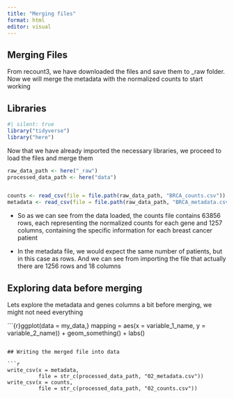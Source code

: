 ```yaml
---
title: "Merging files"
format: html
editor: visual
---
```


## Merging Files

From recount3, we have downloaded the files and save them to \_raw folder. Now we will merge the metadata with the normalized counts to start working

## Libraries

```r
#| silent: true
library("tidyverse")
library("here")
```

Now that we have already imported the necessary libraries, we proceed to load the files and merge them

```r
raw_data_path <- here("_raw")
processed_data_path <- here("data")


counts <- read_csv(file = file.path(raw_data_path, "BRCA_counts.csv"))
metadata <- read_csv(file = file.path(raw_data_path, "BRCA_metadata.csv"))}

```

-   So as we can see from the data loaded, the counts file contains 63856 rows, each representing the normalized counts for each gene and 1257 columns, containing the specific information for each breast cancer patient

-   In the metadata file, we would expect the same number of patients, but in this case as rows. And we can see from importing the file that actually there are 1256 rows and 18 columns

## Exploring data before merging

Lets explore the metadata and genes columns a bit before merging, we might not need everything

```{r}ggplot(data = my_data,}
       mapping = aes(x = variable_1_name,
                     y = variable_2_name)) +
  geom_something() +
  labs()

```

## Writing the merged file into data

```r
write_csv(x = metadata,
          file = str_c(processed_data_path, "02_metadata.csv"))
write_csv(x = counts,
          file = str_c(processed_data_path, "02_counts.csv"))
```
